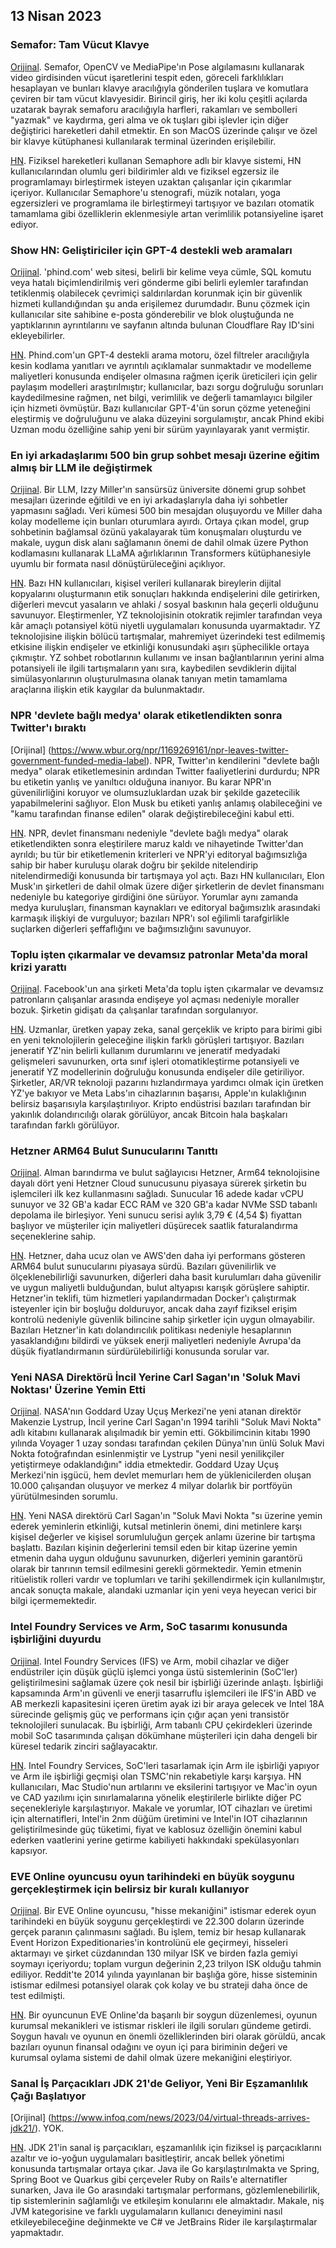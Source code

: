 

<CallToAction />

<Steps>

## 13 Nisan 2023

### Semafor: Tam Vücut Klavye

[Orijinal](https://github.com/everythingishacked/Semaphore).
Semafor, OpenCV ve MediaPipe'ın Pose algılamasını kullanarak video girdisinden vücut işaretlerini tespit eden, göreceli farklılıkları hesaplayan ve bunları klavye aracılığıyla gönderilen tuşlara ve komutlara çeviren bir tam vücut klavyesidir. Birincil giriş, her iki kolu çeşitli açılarda uzatarak bayrak semaforu aracılığıyla harfleri, rakamları ve sembolleri "yazmak" ve kaydırma, geri alma ve ok tuşları gibi işlevler için diğer değiştirici hareketleri dahil etmektir. En son MacOS üzerinde çalışır ve özel bir klavye kütüphanesi kullanılarak terminal üzerinden erişilebilir.

[HN](http://news.ycombinator.com/item?id=35536550).
Fiziksel hareketleri kullanan Semaphore adlı bir klavye sistemi, HN kullanıcılarından olumlu geri bildirimler aldı ve fiziksel egzersiz ile programlamayı birleştirmek isteyen uzaktan çalışanlar için çıkarımlar içeriyor. Kullanıcılar Semaphore'u stenografi, müzik notaları, yoga egzersizleri ve programlama ile birleştirmeyi tartışıyor ve bazıları otomatik tamamlama gibi özelliklerin eklenmesiyle artan verimlilik potansiyeline işaret ediyor.

### Show HN: Geliştiriciler için GPT-4 destekli web aramaları

[Orijinal](https://www.phind.com).
'phind.com' web sitesi, belirli bir kelime veya cümle, SQL komutu veya hatalı biçimlendirilmiş veri gönderme gibi belirli eylemler tarafından tetiklenmiş olabilecek çevrimiçi saldırılardan korunmak için bir güvenlik hizmeti kullandığından şu anda erişilemez durumdadır. Bunu çözmek için kullanıcılar site sahibine e-posta gönderebilir ve blok oluştuğunda ne yaptıklarının ayrıntılarını ve sayfanın altında bulunan Cloudflare Ray ID'sini ekleyebilirler.

[HN](http://news.ycombinator.com/item?id=35543668).
Phind.com'un GPT-4 destekli arama motoru, özel filtreler aracılığıyla kesin kodlama yanıtları ve ayrıntılı açıklamalar sunmaktadır ve modelleme maliyetleri konusunda endişeler olmasına rağmen içerik üreticileri için gelir paylaşım modelleri araştırılmıştır; kullanıcılar, bazı sorgu doğruluğu sorunları kaydedilmesine rağmen, net bilgi, verimlilik ve değerli tamamlayıcı bilgiler için hizmeti övmüştür. Bazı kullanıcılar GPT-4'ün sorun çözme yeteneğini eleştirmiş ve doğruluğunu ve alaka düzeyini sorgulamıştır, ancak Phind ekibi Uzman modu özelliğine sahip yeni bir sürüm yayınlayarak yanıt vermiştir.

### En iyi arkadaşlarımı 500 bin grup sohbet mesajı üzerine eğitim almış bir LLM ile değiştirmek

[Orijinal](https://www.izzy.co/blogs/robo-boys.html).
Bir LLM, Izzy Miller'ın sansürsüz üniversite dönemi grup sohbet mesajları üzerinde eğitildi ve en iyi arkadaşlarıyla daha iyi sohbetler yapmasını sağladı. Veri kümesi 500 bin mesajdan oluşuyordu ve Miller daha kolay modelleme için bunları oturumlara ayırdı. Ortaya çıkan model, grup sohbetinin bağlamsal özünü yakalayarak tüm konuşmaları oluşturdu ve makale, uygun disk alanı sağlamanın önemi de dahil olmak üzere Python kodlamasını kullanarak LLaMA ağırlıklarının Transformers kütüphanesiyle uyumlu bir formata nasıl dönüştürüleceğini açıklıyor.

[HN](http://news.ycombinator.com/item?id=35540154).
Bazı HN kullanıcıları, kişisel verileri kullanarak bireylerin dijital kopyalarını oluşturmanın etik sonuçları hakkında endişelerini dile getirirken, diğerleri mevcut yasaların ve ahlaki / sosyal baskının hala geçerli olduğunu savunuyor. Eleştirmenler, YZ teknolojisinin otokratik rejimler tarafından veya kâr amaçlı potansiyel kötü niyetli uygulamaları konusunda uyarmaktadır. YZ teknolojisine ilişkin bölücü tartışmalar, mahremiyet üzerindeki test edilmemiş etkisine ilişkin endişeler ve etkinliği konusundaki aşırı şüphecilikle ortaya çıkmıştır. YZ sohbet robotlarının kullanımı ve insan bağlantılarının yerini alma potansiyeli ile ilgili tartışmaların yanı sıra, kaybedilen sevdiklerin dijital simülasyonlarının oluşturulmasına olanak tanıyan metin tamamlama araçlarına ilişkin etik kaygılar da bulunmaktadır.

### NPR 'devlete bağlı medya' olarak etiketlendikten sonra Twitter'ı bıraktı

[Orijinal] (https://www.wbur.org/npr/1169269161/npr-leaves-twitter-government-funded-media-label).
NPR, Twitter'ın kendilerini "devlete bağlı medya" olarak etiketlemesinin ardından Twitter faaliyetlerini durdurdu; NPR bu etiketin yanlış ve yanıltıcı olduğuna inanıyor. Bu karar NPR'ın güvenilirliğini koruyor ve olumsuzluklardan uzak bir şekilde gazetecilik yapabilmelerini sağlıyor. Elon Musk bu etiketi yanlış anlamış olabileceğini ve "kamu tarafından finanse edilen" olarak değiştirebileceğini kabul etti.

[HN](http://news.ycombinator.com/item?id=35539280).
NPR, devlet finansmanı nedeniyle "devlete bağlı medya" olarak etiketlendikten sonra eleştirilere maruz kaldı ve nihayetinde Twitter'dan ayrıldı; bu tür bir etiketlemenin kriterleri ve NPR'yi editoryal bağımsızlığa sahip bir haber kuruluşu olarak doğru bir şekilde nitelendirip nitelendirmediği konusunda bir tartışmaya yol açtı. Bazı HN kullanıcıları, Elon Musk'ın şirketleri de dahil olmak üzere diğer şirketlerin de devlet finansmanı nedeniyle bu kategoriye girdiğini öne sürüyor. Yorumlar aynı zamanda medya kuruluşları, finansman kaynakları ve editoryal bağımsızlık arasındaki karmaşık ilişkiyi de vurguluyor; bazıları NPR'ı sol eğilimli tarafgirlikle suçlarken diğerleri şeffaflığını ve bağımsızlığını savunuyor.

### Toplu işten çıkarmalar ve devamsız patronlar Meta'da moral krizi yarattı

[Orijinal](https://www.nytimes.com/2023/04/12/technology/meta-layoffs-employees-management.html).
Facebook'un ana şirketi Meta'da toplu işten çıkarmalar ve devamsız patronların çalışanlar arasında endişeye yol açması nedeniyle moraller bozuk. Şirketin gidişatı da çalışanlar tarafından sorgulanıyor.

[HN](http://news.ycombinator.com/item?id=35537813).
Uzmanlar, üretken yapay zeka, sanal gerçeklik ve kripto para birimi gibi en yeni teknolojilerin geleceğine ilişkin farklı görüşleri tartışıyor. Bazıları jeneratif YZ'nin belirli kullanım durumlarını ve jeneratif medyadaki gelişmeleri savunurken, orta sınıf işleri otomatikleştirme potansiyeli ve jeneratif YZ modellerinin doğruluğu konusunda endişeler dile getiriliyor. Şirketler, AR/VR teknoloji pazarını hızlandırmaya yardımcı olmak için üretken YZ'ye bakıyor ve Meta Labs'ın cihazlarının başarısı, Apple'ın kulaklığının belirsiz başarısıyla karşılaştırılıyor. Kripto endüstrisi bazıları tarafından bir yakınlık dolandırıcılığı olarak görülüyor, ancak Bitcoin hala başkaları tarafından farklı görülüyor.

### Hetzner ARM64 Bulut Sunucularını Tanıttı

[Orijinal](https://www.hetzner.com/press-release/arm64-cloud/).
Alman barındırma ve bulut sağlayıcısı Hetzner, Arm64 teknolojisine dayalı dört yeni Hetzner Cloud sunucusunu piyasaya sürerek şirketin bu işlemcileri ilk kez kullanmasını sağladı. Sunucular 16 adede kadar vCPU sunuyor ve 32 GB'a kadar ECC RAM ve 320 GB'a kadar NVMe SSD tabanlı depolama ile birleşiyor. Yeni sunucu serisi aylık 3,79 € (4,54 $) fiyattan başlıyor ve müşteriler için maliyetleri düşürecek saatlik faturalandırma seçeneklerine sahip.

[HN](http://news.ycombinator.com/item?id=35540084).
Hetzner, daha ucuz olan ve AWS'den daha iyi performans gösteren ARM64 bulut sunucularını piyasaya sürdü. Bazıları güvenilirlik ve ölçeklenebilirliği savunurken, diğerleri daha basit kurulumları daha güvenilir ve uygun maliyetli bulduğundan, bulut altyapısı karışık görüşlere sahiptir. Hetzner'in teklifi, tüm hizmetleri yapılandırmadan Docker'ı çalıştırmak isteyenler için bir boşluğu dolduruyor, ancak daha zayıf fiziksel erişim kontrolü nedeniyle güvenlik bilincine sahip şirketler için uygun olmayabilir. Bazıları Hetzner'in katı dolandırıcılık politikası nedeniyle hesaplarının yasaklandığını bildirdi ve yüksek enerji maliyetleri nedeniyle Avrupa'da düşük fiyatlandırmanın sürdürülebilirliği konusunda sorular var.

### Yeni NASA Direktörü İncil Yerine Carl Sagan'ın 'Soluk Mavi Noktası' Üzerine Yemin Etti

[Orijinal](https://www.independent.co.uk/space/nasa-director-carl-sagan-oath-b2317698.html).
NASA'nın Goddard Uzay Uçuş Merkezi'ne yeni atanan direktör Makenzie Lystrup, İncil yerine Carl Sagan'ın 1994 tarihli "Soluk Mavi Nokta" adlı kitabını kullanarak alışılmadık bir yemin etti. Gökbilimcinin kitabı 1990 yılında Voyager 1 uzay sondası tarafından çekilen Dünya'nın ünlü Soluk Mavi Nokta fotoğrafından esinlenmiştir ve Lystrup "yeni nesil yenilikçiler yetiştirmeye odaklandığını" iddia etmektedir. Goddard Uzay Uçuş Merkezi'nin işgücü, hem devlet memurları hem de yüklenicilerden oluşan 10.000 çalışandan oluşuyor ve merkez 4 milyar dolarlık bir portföyün yürütülmesinden sorumlu.

[HN](http://news.ycombinator.com/item?id=35536612).
Yeni NASA direktörü Carl Sagan'ın "Soluk Mavi Nokta "sı üzerine yemin ederek yeminlerin etkinliği, kutsal metinlerin önemi, dini metinlere karşı kişisel değerler ve kişisel sorumluluğun gerçek anlamı üzerine bir tartışma başlattı. Bazıları kişinin değerlerini temsil eden bir kitap üzerine yemin etmenin daha uygun olduğunu savunurken, diğerleri yeminin garantörü olarak bir tanrının temsil edilmesini gerekli görmektedir. Yemin etmenin ritüelistik rolleri vardır ve toplumları ve tarihi şekillendirmek için kullanılmıştır, ancak sonuçta makale, alandaki uzmanlar için yeni veya heyecan verici bir bilgi içermemektedir.

### Intel Foundry Services ve Arm, SoC tasarımı konusunda işbirliğini duyurdu

[Orijinal](https://www.intel.com/content/www/us/en/newsroom/news/intel-foundry-arm-announce-multigeneration-collaboration-leading-edge-soc-design.html).
Intel Foundry Services (IFS) ve Arm, mobil cihazlar ve diğer endüstriler için düşük güçlü işlemci yonga üstü sistemlerinin (SoC'ler) geliştirilmesini sağlamak üzere çok nesil bir işbirliği üzerinde anlaştı. İşbirliği kapsamında Arm'ın güvenli ve enerji tasarruflu işlemcileri ile IFS'in ABD ve AB merkezli kapasitesini içeren üretim ayak izi bir araya gelecek ve Intel 18A sürecinde gelişmiş güç ve performans için çığır açan yeni transistör teknolojileri sunulacak. Bu işbirliği, Arm tabanlı CPU çekirdekleri üzerinde mobil SoC tasarımında çalışan dökümhane müşterileri için daha dengeli bir küresel tedarik zinciri sağlayacaktır.

[HN](http://news.ycombinator.com/item?id=35539057).
Intel Foundry Services, SoC'leri tasarlamak için Arm ile işbirliği yapıyor ve Arm ile işbirliği geçmişi olan TSMC'nin rekabetiyle karşı karşıya. HN kullanıcıları, Mac Studio'nun artılarını ve eksilerini tartışıyor ve Mac'in oyun ve CAD yazılımı için sınırlamalarına yönelik eleştirilerle birlikte diğer PC seçenekleriyle karşılaştırıyor. Makale ve yorumlar, IOT cihazları ve üretimi için alternatifleri, Intel'in 2nm düğüm üretimini ve Intel'in IOT cihazlarının geliştirilmesinde güç tüketimi, fiyat ve kablosuz özelliğin önemini kabul ederken vaatlerini yerine getirme kabiliyeti hakkındaki spekülasyonları kapsıyor.

### EVE Online oyuncusu oyun tarihindeki en büyük soygunu gerçekleştirmek için belirsiz bir kuralı kullanıyor

[Orijinal](https://www.pcgamer.com/eve-online-player-uses-obscure-rule-to-pull-off-the-biggest-heist-in-the-games-history/).
Bir EVE Online oyuncusu, "hisse mekaniğini" istismar ederek oyun tarihindeki en büyük soygunu gerçekleştirdi ve 22.300 doların üzerinde gerçek paranın çalınmasını sağladı. Bu işlem, temiz bir hesap kullanarak Event Horizon Expeditionaries'in kontrolünü ele geçirmeyi, hisseleri aktarmayı ve şirket cüzdanından 130 milyar ISK ve birden fazla gemiyi soymayı içeriyordu; toplam vurgun değerinin 2,23 trilyon ISK olduğu tahmin ediliyor. Reddit'te 2014 yılında yayınlanan bir başlığa göre, hisse sisteminin istismar edilmesi potansiyel olarak çok kolay ve bu strateji daha önce de test edilmişti.

[HN](http://news.ycombinator.com/item?id=35533711).
Bir oyuncunun EVE Online'da başarılı bir soygun düzenlemesi, oyunun kurumsal mekanikleri ve istismar riskleri ile ilgili soruları gündeme getirdi. Soygun havalı ve oyunun en önemli özelliklerinden biri olarak görüldü, ancak bazıları oyunun finansal odağını ve oyun içi para biriminin değeri ve kurumsal oylama sistemi de dahil olmak üzere mekaniğini eleştiriyor.

### Sanal İş Parçacıkları JDK 21'de Geliyor, Yeni Bir Eşzamanlılık Çağı Başlatıyor

[Orijinal] (https://www.infoq.com/news/2023/04/virtual-threads-arrives-jdk21/).
YOK.

[HN](http://news.ycombinator.com/item?id=35535906).
JDK 21'in sanal iş parçacıkları, eşzamanlılık için fiziksel iş parçacıklarını azaltır ve io-yoğun uygulamaları basitleştirir, ancak bellek yönetimi konusunda tartışmalar ortaya çıkar. Java ile Go karşılaştırılmakta ve Spring, Spring Boot ve Quarkus gibi çerçeveler Ruby on Rails'e alternatifler sunarken, Java ile Go arasındaki tartışmalar performans, gözlemlenebilirlik, tip sistemlerinin sağlamlığı ve etkileşim konularını ele almaktadır. Makale, niş JVM kategorisine ve farklı uygulamaların kullanıcı deneyimini nasıl etkileyebileceğine değinmekte ve C# ve JetBrains Rider ile karşılaştırmalar yapmaktadır.

</Steps>
